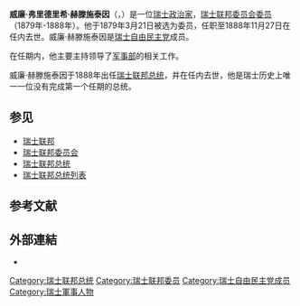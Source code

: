 {{Infobox_ President
| name= {{lang|de|Wilhelm Friederich Hertenstein }}
| original_name =威廉·弗里德里希·赫滕施泰因
| image= Hertenstein.gif
| office2=[[瑞士联邦委员会委员|瑞士联邦委员会委员]]
| term_start2=1879年 
| term_end2=1888年
| birth_date=1825年5月5日
| death_date= 1888年11月27日
}}

'''威廉·弗里德里希·赫滕施泰因'''（{{lang-de|Wilhelm Friederich Hertenstein}}，{{bd|1825年|5月5日|1888年|11月27日|catIdx=F}}）是一位[[瑞士|瑞士]][[政治家|政治家]]，[[瑞士联邦委员会|瑞士联邦委员会]][[瑞士联邦委员会委员|委员]]（1879年-1888年）。他于1879年3月21日被选为委员，任职至1888年11月27日在任内去世。威廉·赫滕施泰因是[[瑞士自由民主党|瑞士自由民主党]]成员。

在任期内，他主要主持领导了[[瑞士军事部|军事部]]的相关工作。

威廉·赫滕施泰因于1888年出任[[瑞士联邦总统|瑞士联邦总统]]，并在任内去世，他是瑞士历史上唯一一位没有完成第一个任期的总统。

==参见==
*[[瑞士联邦|瑞士联邦]]
*[[瑞士联邦委员会|瑞士联邦委员会]] 
*[[瑞士联邦总统|瑞士联邦总统]] 
*[[瑞士联邦总统列表|瑞士联邦总统列表]] 

==参考文献==

==外部連結==
*{{HDS|3645|Wilhelm Friedrich Hertenstein|author=Chantal Lafontant}}
{{Authority control}}
{{DEFAULTSORT: Hertenstein, Wilhelm}} 
{{europe-poli-bio-stub}}
{{Switzerland-politician-stub}}
[[Category:瑞士联邦总统|Category:瑞士联邦总统]]
[[Category:瑞士联邦委员|Category:瑞士联邦委员]]
[[Category:瑞士自由民主党成员|Category:瑞士自由民主党成员]]
[[Category:瑞士軍事人物|Category:瑞士軍事人物]]